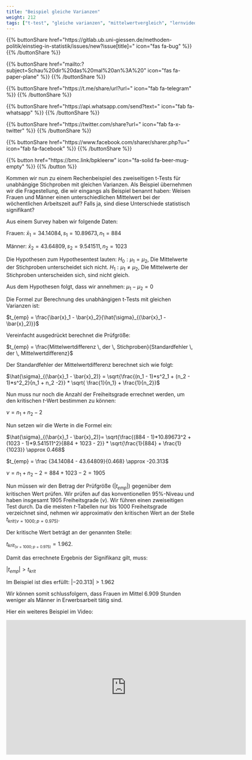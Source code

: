 ```yaml
---
title: "Beispiel gleiche Varianzen"
weight: 212
tags: ["t-test", "gleiche varianzen", "mittelwertvergleich", "lernvideo"]
---
```


{{% buttonShare href=\"https\:\/\/gitlab.ub.uni-giessen.de\/methoden-politik\/einstieg-in-statistik\/issues\/new?issue[title]=\" icon=\"fas fa-bug\" %}} {{% /buttonShare %}} 

{{% buttonShare href=\"mailto\:?subject=Schau\%20dir\%20das\%20mal\%20an\%3A\%20\" icon=\"fas fa-paper-plane\" %}} {{% /buttonShare %}}

{{% buttonShare href=\"https\:\/\/t.me\/share\/url?url=\" icon=\"fab fa-telegram\" %}} {{% /buttonShare %}}

{{% buttonShare href=\"https\:\/\/api.whatsapp.com\/send?text=\" icon=\"fab fa-whatsapp\" %}} {{% /buttonShare %}}

{{% buttonShare href=\"https\:\/\/twitter.com\/share?url=\" icon=\"fab fa-x-twitter\" %}} {{% /buttonShare %}}

{{% buttonShare href=\"https\:\/\/www.facebook.com\/sharer\/sharer.php?u=\" icon=\"fab fa-facebook\" %}} {{% /buttonShare %}}

{{% button href=\"https\:\/\/bmc.link\/bpkleerw\" icon=\"fa-solid fa-beer-mug-empty\" %}} {{% /button %}}

Kommen wir nun zu einem Rechenbeispiel des zweiseitigen t-Tests für unabhängige Stichproben mit gleichen Varianzen. Als Beispiel übernehmen wir die Fragestellung, die wir eingangs als Beispiel benannt haben: Weisen Frauen und Männer einen unterschiedlichen Mittelwert bei der wöchentlichen Arbeitszeit auf? Falls ja, sind diese Unterschiede statistisch signifikant?

Aus einem Survey haben wir folgende Daten:

Frauen: $\bar{x}_1 = 34.14084, s_1 = 10.89673, n_1 = 884$

Männer: $\bar{x}_2 = 43.64809, s_2 = 9.541511, n_2 = 1023$

Die Hypothesen zum Hypothesentest lauten:
$H_0: \mu_1 = \mu_2$, Die Mittelwerte der Stichproben unterscheidet sich nicht.
$H_1: \mu_1 \neq \mu_2$, Die Mittelwerte der Stichproben unterscheiden sich, sind nicht gleich.

Aus dem Hypothesen folgt, dass wir annehmen: $\mu_1 - \mu_2 = 0$

Die Formel zur Berechnung des unabhängigen t-Tests mit gleichen Varianzen ist:

$t_{emp} = \frac{\bar{x}_1 - \bar{x}_2}{\hat{\sigma}_{(\bar{x}_1 - \bar{x}_2)}}$

Vereinfacht ausgedrückt berechnet die Prüfgröße:

$t_{emp} = \frac{Mittelwertdifferenz \, der \, Stichproben}{Standardfehler \, der \, Mittelwertdifferenz}$

Der Standardfehler der Mittelwertdifferenz berechnet sich wie folgt:

$\hat{\sigma}_{(\bar{x}_1 - \bar{x}_2)} = \sqrt{\frac{(n_1 - 1)*s^2_1 + (n_2 - 1)*s^2_2}{n_1 + n_2 -2}} * \sqrt{ \frac{1}{n_1} + \frac{1}{n_2}}$

Nun muss nur noch die Anzahl der Freiheitsgrade errechnet werden, um den kritischen $t$-Wert bestimmen zu können:

$\nu = n_1 + n_2 -2$

Nun setzen wir die Werte in die Formel ein:

$\hat{\sigma}_{(\bar{x}_1 - \bar{x}_2)}= \sqrt{\frac{(884 - 1)*10.89673^2 + (1023 - 1)*9.541511^2}{884 + 1023 - 2}} * \sqrt{\frac{1}{884} + \frac{1}{1023}} \approx 0.468$

$t_{emp} = \frac {34.14084 - 43.64809}{0.468} \approx -20.313$

$\nu = n_1 + n_2 - 2 = 884 + 1023 - 2 = 1905$

Nun müssen wir den Betrag der Prüfgröße ($|t_{emp}|$) gegenüber dem kritischen Wert prüfen. Wir prüfen auf das konventionellen $95\%$-Niveau und haben insgesamt $1905$ Freiheitsgrade ($\nu$). Wir führen einen zweiseitigen Test durch. Da die meisten $t$-Tabellen nur bis $1000$ Freiheitsgrade verzeichnet sind, nehmen wir approximativ den kritischen Wert an der Stelle $t_{krit(\nu=1000; p = 0.975)}$.

Der kritische Wert beträgt an der genannten Stelle:

$t_{krit_{(\nu=1000; p=0.975)}} = 1.962$.

Damit das errechnete Ergebnis der Signifikanz gilt, muss:

$|t_{emp} | > t_{krit}$

Im Beispiel ist dies erfüllt: $|-20.313| > 1.962$

Wir können somit schlussfolgern, dass Frauen im Mittel $6.909$ Stunden weniger als Männer in Erwerbsarbeit tätig sind.

Hier ein weiteres Beispiel im Video:

<center>
<iframe src="https://player.vimeo.com/video/512526079?quality=720p&dnt=1" width="640" height="360" frameborder="0" allow="autoplay; fullscreen; picture-in-picture" allowfullscreen referrerpolicy="noreferrer"></iframe>
</center>